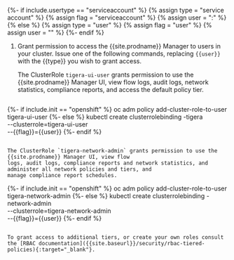 {%- if include.usertype == "serviceaccount" %}
  {% assign type = "service account" %}
  {% assign flag = "serviceaccount" %}
  {% assign user = "<NAMESPACE>:<USER>" %}
{% else %}
  {% assign type = "user" %}
  {% assign flag = "user" %}
  {% assign user = "<USER>" %}
{%- endif %}

1. Grant permission to access the {{site.prodname}} Manager to users in your cluster. Issue one of the following
   commands, replacing `{{user}}` with the {{type}} you wish to grant access.

   The ClusterRole `tigera-ui-user` grants permission to use the {{site.prodname}} Manager UI, view flow
   logs, audit logs, network statistics, compliance reports, and access the default policy tier.

   ```
{%- if include.init == "openshift" %}
   oc adm policy add-cluster-role-to-user tigera-ui-user <USER>
{%- else %}
   kubectl create clusterrolebinding <USER>-tigera \
     --clusterrole=tigera-ui-user \
     --{{flag}}={{user}}
{%- endif %}
   ```

   The ClusterRole `tigera-network-admin` grants permission to use the {{site.prodname}} Manager UI, view flow
   logs, audit logs, compliance reports and network statistics, and administer all network policies and tiers, and
   manage compliance report schedules.

   ```
{%- if include.init == "openshift" %}
   oc adm policy add-cluster-role-to-user tigera-network-admin <USER>
{%- else %}
   kubectl create clusterrolebinding <USER>-network-admin \
     --clusterrole=tigera-network-admin \
     --{{flag}}={{user}}
{%- endif %}
   ```

   To grant access to additional tiers, or create your own roles consult the [RBAC documentation]({{site.baseurl}}/security/rbac-tiered-policies){:target="_blank"}.
